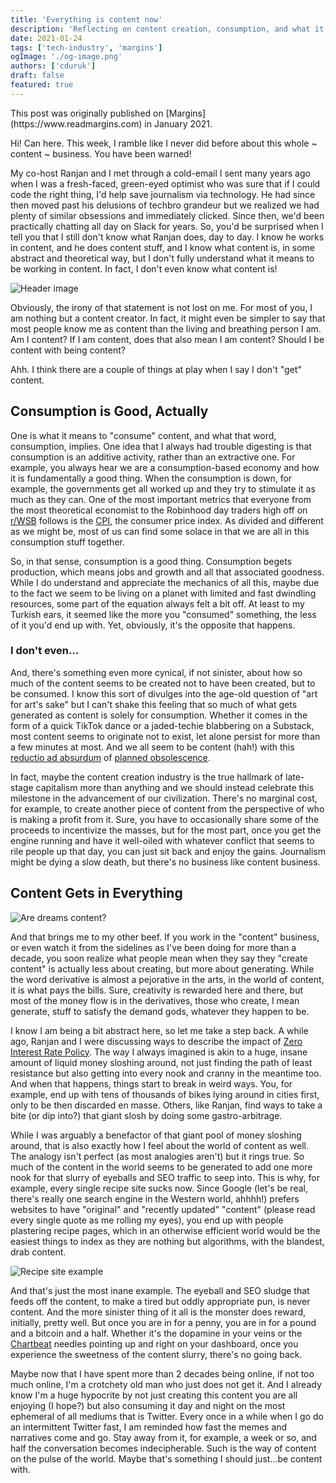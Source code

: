 ```yaml
---
title: 'Everything is content now'
description: 'Reflecting on content creation, consumption, and what it means to work in an industry where I still don''t fully understand what "content" is'
date: 2021-01-24
tags: ['tech-industry', 'margins']
ogImage: './og-image.png'
authors: ['cduruk']
draft: false
featured: true
---
```



<Callout variant="note">
This post was originally published on [Margins](https://www.readmargins.com) in January 2021.
</Callout>

Hi! Can here. This week, I ramble like I never did before about this whole ~ content ~ business. You have been warned!

My co-host Ranjan and I met through a cold-email I sent many years ago when I was a fresh-faced, green-eyed optimist who was sure that if I could code the right thing, I'd help save journalism via technology. He had since then moved past his delusions of techbro grandeur but we realized we had plenty of similar obsessions and immediately clicked. Since then, we'd been practically chatting all day on Slack for years. So, you'd be surprised when I tell you that I still don't know what Ranjan does, day to day. I know he works in content, and he does content stuff, and I know what content is, in some abstract and theoretical way, but I don't fully understand what it means to be working in content. In fact, I don't even know what content is!

![Header image](./image1.png)

Obviously, the irony of that statement is not lost on me. For most of you, I am nothing but a content creator. In fact, it might even be simpler to say that most people know me as content than the living and breathing person I am. Am I content? If I am content, does that also mean I am content? Should I be content with being content?

Ahh. I think there are a couple of things at play when I say I don't "get" content.

## Consumption is Good, Actually

One is what it means to "consume" content, and what that word, consumption, implies. One idea that I always had trouble digesting is that consumption is an additive activity, rather than an extractive one. For example, you always hear we are a consumption-based economy and how it is fundamentally a good thing. When the consumption is down, for example, the governments get all worked up and they try to stimulate it as much as they can. One of the most important metrics that everyone from the most theoretical economist to the Robinhood day traders high off on [r/WSB](https://www.reddit.com/r/wallstreetbets/) follows is the [CPI](https://en.wikipedia.org/wiki/Consumer_price_index), the consumer price index. As divided and different as we might be, most of us can find some solace in that we are all in this consumption stuff together.

So, in that sense, consumption is a good thing. Consumption begets production, which means jobs and growth and all that associated goodness. While I do understand and appreciate the mechanics of all this, maybe due to the fact we seem to be living on a planet with limited and fast dwindling resources, some part of the equation always felt a bit off. At least to my Turkish ears, it seemed like the more you "consumed" something, the less of it you'd end up with. Yet, obviously, it's the opposite that happens.

### I don't even…

And, there's something even more cynical, if not sinister, about how so much of the content seems to be created not to have been created, but to be consumed. I know this sort of divulges into the age-old question of "art for art's sake" but I can't shake this feeling that so much of what gets generated as content is solely for consumption. Whether it comes in the form of a quick TikTok dance or a jaded-techie blabbering on a Substack, most content seems to originate not to exist, let alone persist for more than a few minutes at most. And we all seem to be content (hah!) with this [reductio ad absurdum](https://en.wikipedia.org/wiki/Reductio_ad_absurdum) of [planned obsolescence](https://en.wikipedia.org/wiki/Planned_obsolescence).

In fact, maybe the content creation industry is the true hallmark of late-stage capitalism more than anything and we should instead celebrate this milestone in the advancement of our civilization. There's no marginal cost, for example, to create another piece of content from the perspective of who is making a profit from it. Sure, you have to occasionally share some of the proceeds to incentivize the masses, but for the most part, once you get the engine running and have it well-oiled with whatever conflict that seems to rile people up that day, you can just sit back and enjoy the gains. Journalism might be dying a slow death, but there's no business like content business.

## Content Gets in Everything

![Are dreams content?](./dreams.gif)

And that brings me to my other beef. If you work in the "content" business, or even watch it from the sidelines as I've been doing for more than a decade, you soon realize what people mean when they say they "create content" is actually less about creating, but more about generating. While the word derivative is almost a pejorative in the arts, in the world of content, it is what pays the bills. Sure, creativity is rewarded here and there, but most of the money flow is in the derivatives, those who create, I mean generate, stuff to satisfy the demand gods, whatever they happen to be.

I know I am being a bit abstract here, so let me take a step back. A while ago, Ranjan and I were discussing ways to describe the impact of [Zero Interest Rate Policy](https://en.wikipedia.org/wiki/Zero_interest-rate_policy). The way I always imagined is akin to a huge, insane amount of liquid money sloshing around, not just finding the path of least resistance but also getting into every nook and cranny in the meantime too. And when that happens, things start to break in weird ways. You, for example, end up with tens of thousands of bikes lying around in cities first, only to be then discarded en masse. Others, like Ranjan, find ways to take a bite (or dip into?) that giant slosh by doing some gastro-arbitrage.

While I was arguably a benefactor of that giant pool of money sloshing around, that is also exactly how I feel about the world of content as well. The analogy isn't perfect (as most analogies aren't) but it rings true. So much of the content in the world seems to be generated to add one more nook for that slurry of eyeballs and SEO traffic to seep into. This is why, for example, every single recipe site sucks now. Since Google (let's be real, there's really one search engine in the Western world, ahhhh!) prefers websites to have "original" and "recently updated" "content" (please read every single quote as me rolling my eyes), you end up with people plastering recipe pages, which in an otherwise efficient world would be the easiest things to index as they are nothing but algorithms, with the blandest, drab content.

![Recipe site example](./recipe-site.png)

And that's just the most inane example. The eyeball and SEO sludge that feeds off the content, to make a tired but oddly appropriate pun, is never content. And the more sinister thing of it all is the monster does reward, initially, pretty well. But once you are in for a penny, you are in for a pound and a bitcoin and a half. Whether it's the dopamine in your veins or the [Chartbeat](https://chartbeat.com/) needles pointing up and right on your dashboard, once you experience the sweetness of the content slurry, there's no going back.

Maybe now that I have spent more than 2 decades being online, if not too much online, I'm a crotchety old man who just does not get it. And I already know I'm a huge hypocrite by not just creating this content you are all enjoying (I hope?) but also consuming it day and night on the most ephemeral of all mediums that is Twitter. Every once in a while when I go do an intermittent Twitter fast, I am reminded how fast the memes and narratives come and go. Stay away from it, for example, a week or so, and half the conversation becomes indecipherable. Such is the way of content on the pulse of the world. Maybe that's something I should just...be content with.
